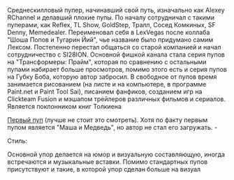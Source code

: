 {{Инфобокс для пуперов 
|title2=LexVegas
|другие_ники=Изначально был Alexey RChannel
|image3=[[Файл:LexVegas.jpg|left]]
|сферы_творчества=RYTP, рисование, фанфики (не яойные и без упора на романтику), создание небольших игр в Clickteam Fusion, мэшап трейлеров фильмов и\или сериалов
|год_начала=13 апр. 2016
|image4=
|имя_фамилия=Алексей Калугин
|дата_рождения=
|место_проживания=Самара
|ссылки=
*[https://www.youtube.com/channel/UCofhdaV1SDEuCV1dNigLBiw Канал]
*[https://www.youtube.com/channel/UCvg3v2evl2bCwOtyhbIIyhw Альт]
*[https://vk.com/vsesasno98 Страница ВК]
}}

Среднескилловый пупер, начинавший свой путь, изначально как Alexey RChannel и делавший плохие пупы. По началу сотрудничал с такими пуперами, как Reflex, TL Show, GoldStep, Тралл, Сосед Комкиных, SF Denny, Memedealer. Переименовал себя в LexVegas после коллаба "Шоша Попов и Тугарин Йий", чье название было придумано самим Лексом. Постепенно перестал общаться со старой компанией и начал сотрудничество с SI28ION. Основной фишкой канала стала серия пупов на "Трансформеры: Прайм", которая по сравнению с остальными пупами набирает больше просмотров, помимо этого есть и серия пупов на Губку Боба, которую автор забросил. В свободное от пупов время занимается рисованием (на листе и на компьютере, в программе Paint.net и Paint Tool Sai), писанием фанфиков, созданием игр на Clickteam Fusion и мэшапом трейлеров различных фильмов и сериалов. Является поклонником книг Толкиена

[https://www.youtube.com/watch?v=miW0-abZlq0 Первый пуп] (лучше не стоит это смотреть). Хотя по факту первым пупом является "Маша и Медведь", но автор не стал его загружать.
- 

Стиль:

Основной упор делается на юмор и визуальную составляющую, иногда встречаются и музыкальные вставки. Помимо стандартных пупов присутствуют и такие, в которой упор сделан больше на визуал